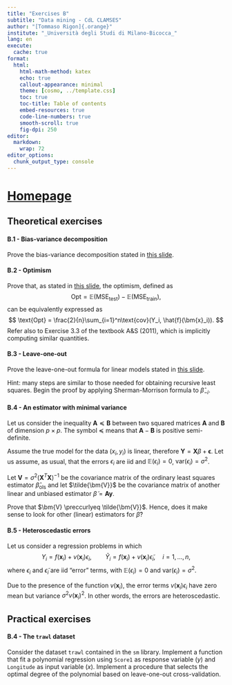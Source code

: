 ```yaml
---
title: "Exercises B"
subtitle: "Data mining - CdL CLAMSES"
author: "[Tommaso Rigon]{.orange}"
institute: "_Università degli Studi di Milano-Bicocca_"
lang: en
execute:
  cache: true
format:
  html:
    html-math-method: katex
    echo: true
    callout-appearance: minimal
    theme: [cosmo, ../template.css]
    toc: true
    toc-title: Table of contents
    embed-resources: true
    code-line-numbers: true
    smooth-scroll: true
    fig-dpi: 250
editor: 
  markdown: 
    wrap: 72
editor_options: 
  chunk_output_type: console
---
```


# [Homepage](../index.html)


## Theoretical exercises

#### B.1 - Bias-variance decomposition

[Prove]{.orange} the bias-variance decomposition stated in [this slide](../slides/un_B.html#bias-variance-trade-off).

#### B.2 - Optimism

[Prove]{.orange} that, as stated in [this slide](../slides/un_B.html#optimism-ii), the optimism, defined as $$
    \text{Opt} = \mathbb{E}(\text{MSE}_\text{test}) - \mathbb{E}(\text{MSE}_\text{train}),
    $$
    can be equivalently expressed as $$
    \text{Opt} = \frac{2}{n}\sum_{i=1}^n\text{cov}(Y_i, \hat{f}(\bm{x}_i)).
    $$
Refer also to Exercise 3.3 of the textbook A&S (2011), which is implicitly computing similar quantities.

#### B.3 - Leave-one-out

[Prove]{.orange} the leave-one-out formula for linear models stated in [this slide](../slides/un_B.html#leave-one-out-cross-validation). 

[Hint]{.blue}: many steps are similar to those needed for obtaining [recursive least squares]{.blue}. Begin the proof by applying Sherman-Morrison formula to $\hat{\beta}_{-i}$. 

#### B.4 - An estimator with minimal variance

Let us consider the inequality $\bm{A} \preccurlyeq \bm{B}$ between two squared matrices $\bm{A}$ and $\bm{B}$ of dimension $p \times p$. The symbol $\preccurlyeq$ means that $\bm{A} - \bm{B}$ is positive semi-definite. 

Assume the [true model]{.blue} for the data $(x_i, y_i)$ is [linear]{.blue}, therefore $\bm{Y} = \bm{X}\beta + \bm{\epsilon}$. Let us assume, as usual, that the errors $\epsilon_i$ are iid and $\mathbb{E}(\epsilon_i) = 0$, $\text{var}(\epsilon_i) = \sigma^2$.  

Let $\bm{V} = \sigma^2 (\bm{X}^T\bm{X})^{-1}$ be the covariance matrix of the ordinary least squares estimator $\hat{\beta}_\text{ols}$ and let $\tilde{\bm{V}}$ be the covariance matrix of another [linear]{.blue} and [unbiased]{.orange} estimator $\tilde{\beta} = \bm{A}\bm{y}$.

[Prove]{.orange} that $\bm{V} \preccurlyeq \tilde{\bm{V}}$. Hence, does it make sense to look for other (linear) estimators for $\hat{\beta}$?

#### B.5 - Heteroscedastic errors

Let us consider a [regression]{.orange} problems in which $$
        Y_i = f(\bm{x}_i) + v(\bm{x}_i) \epsilon_i, \qquad \tilde{Y}_i = f(\bm{x}_i) + v(\bm{x}_i)\tilde{\epsilon}_i, \quad i=1,\dots,n,
      $$ where $\epsilon_i$ and $\tilde{\epsilon}_i$ are iid
    "[error]{.orange}" terms, with $\mathbb{E}(\epsilon_i)=0$ and
    $\text{var}(\epsilon_i)=\sigma^2$.

Due to the presence of the function $v(\bm{x}_i)$, the error terms $v(\bm{x}_i) \epsilon_i$ have zero mean but variance $\sigma^2v(\bm{x}_i)^2$. In other words, the errors are [heteroscedastic]{.blue}. 

## Practical exercises

#### B.4 - The `trawl` dataset

Consider the dataset `trawl` contained in the `sm` library. Implement a function that fit a [polynomial regression]{.blue} using `Score1` as response variable ($y$) and `Longitude` as input variable ($x$). Implement a procedure that selects the [optimal degree]{.orange} of the polynomial based on leave-one-out cross-validation. 
